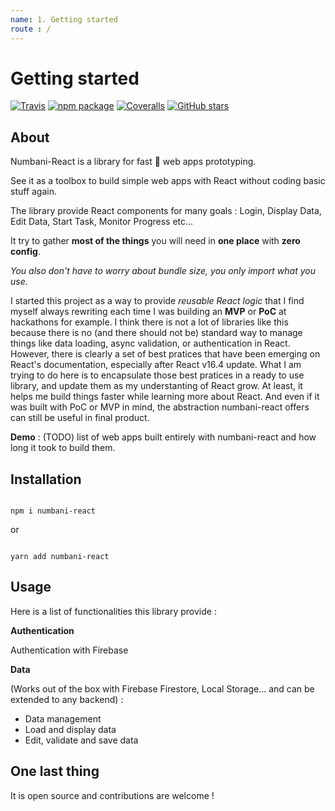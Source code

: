 ```yaml
---
name: 1. Getting started
route : /
---
```



# Getting started

[![Travis][build-badge]][build] [![npm package][npm-badge]][npm] [![Coveralls][coveralls-badge]][coveralls] [![GitHub stars](https://img.shields.io/github/stars/numbani/numbani-react.svg?style=social&label=Star&maxAge=2592000)](https://GitHub.com/numbani/numbani-react/stargazers/)


## About

Numbani-React is a library for fast 🌠 web apps prototyping.

See it as a toolbox to build simple web apps with React without coding basic stuff again.

The library provide React components for many goals : Login, Display Data, Edit Data, Start Task, Monitor Progress etc...

It try to gather **most of the things** you will need in **one place** with **zero config**.

*You also don't have to worry about bundle size, you only import what you use.*

I started this project as a way to provide *reusable React logic* that I find myself always rewriting each time I was building an **MVP** or **PoC** at hackathons for example.
I think there is not a lot of libraries like this because there is no (and there should not be) standard way to manage things like data loading, async validation, or authentication in React.
However, there is clearly a set of best pratices that have been emerging on React's documentation, especially after React v16.4 update.
What I am trying to do here is to encapsulate those best pratices in a ready to use library, and update them as my understanting of React grow. At least, it helps me build things faster while learning more about React.
And even if it was built with PoC or MVP in mind, the abstraction numbani-react offers can still be useful in final product.

**Demo** : (TODO) list of web apps built entirely with numbani-react and how long it took to build them.

## Installation


```shell

npm i numbani-react

``` 

or 

```shell

yarn add numbani-react

```

## Usage

Here is a list of functionalities this library provide :

**Authentication**

<Link to="/auth-firebase">Authentication with Firebase</Link>

**Data**

(Works out of the box with Firebase Firestore, Local Storage... and can be extended to any backend) :

- <Link to="/data-concepts">Data management</Link>

- <Link to="/data-display-entity">Load and display data</Link>

- <Link to="/data-edit-entity">Edit, validate and save data</Link>

## One last thing

It is open source and contributions are welcome !

[build-badge]: https://img.shields.io/travis/semako-kouye/numbani-react/master.svg
[build]: https://travis-ci.org/semako-kouye/numbani-react

[npm-badge]: https://img.shields.io/npm/v/numbani-react.svg
[npm]: https://www.npmjs.org/package/numbani-react

[coveralls-badge]: https://img.shields.io/coveralls//semako-kouye/numbani-react/master.svg
[coveralls]: https://coveralls.io/github/semako-kouye/numbani-react